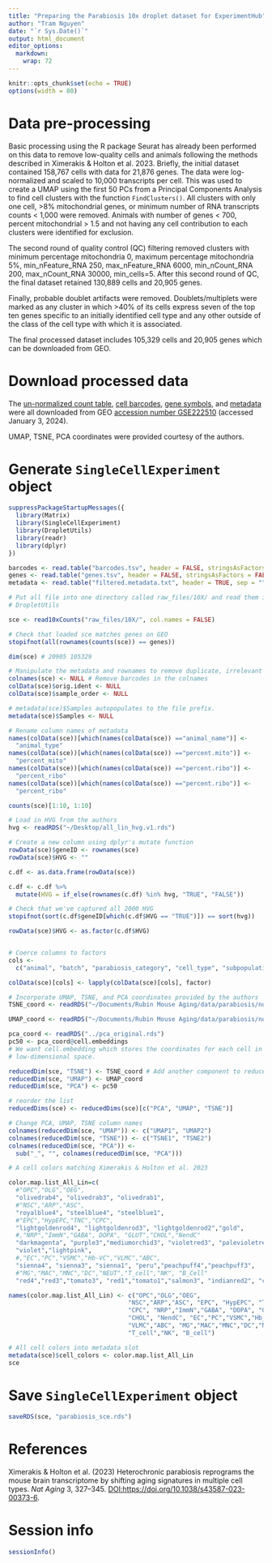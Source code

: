 ```yaml
---
title: "Preparing the Parabiosis 10x droplet dataset for ExperimentHub"
author: "Tram Nguyen"
date: "`r Sys.Date()`"
output: html_document
editor_options: 
  markdown: 
    wrap: 72
---
```


```r
knitr::opts_chunk$set(echo = TRUE)
options(width = 80)
```

# Data pre-processing

Basic processing using the R package Seurat has already been performed
on this data to remove low-quality cells and animals following the
methods described in Ximerakis & Holton et al. 2023. Briefly, the
initial dataset contained 158,767 cells with data for 21,876 genes. The
data were log-normalized and scaled to 10,000 transcripts per cell. This
was used to create a UMAP using the first 50 PCs from a Principal
Components Analysis to find cell clusters with the function
`FindClusters()`. All clusters with only one cell, \>8% mitochondrial
genes, or minimum number of RNA transcripts counts \< 1,000 were
removed. Animals with number of genes \< 700, percent mitochondrial \>
1.5 and not having any cell contribution to each clusters were
identified for exclusion.

The second round of quality control (QC) filtering removed clusters with
minimum percentage mitochondria 0, maximum percentage mitochondria 5%,
min_nFeature_RNA 250, max_nFeature_RNA 6000, min_nCount_RNA 200,
max_nCount_RNA 30000, min_cells=5. After this second round of QC, the
final dataset retained 130,889 cells and 20,905 genes.

Finally, probable doublet artifacts were removed. Doublets/multiplets
were marked as any cluster in which \>40% of its cells express seven of
the top ten genes specific to an initially identified cell type and any
other outside of the class of the cell type with which it is associated.

The final processed dataset includes 105,329 cells and 20,905 genes
which can be downloaded from GEO.

# Download processed data

The [un-normalized count
table](https://www.ncbi.nlm.nih.gov/geo/download/?acc=GSE222510&format=file&file=GSE222510%5Fraw%5Fmatrix%2Emtx%2Egz),
[cell
barcodes](https://www.ncbi.nlm.nih.gov/geo/download/?acc=GSE222510&format=file&file=GSE222510%5Fraw%5Fbarcodes%2Etsv%2Egz),
[gene
symbols](https://www.ncbi.nlm.nih.gov/geo/download/?acc=GSE222510&format=file&file=GSE222510%5Fraw%5Fgenes%2Etsv%2Egz),
and
[metadata](https://www.ncbi.nlm.nih.gov/geo/download/?acc=GSE222510&format=file&file=GSE222510%5Ffiltered%5Fmetadata%2Etxt%2Egz)
were all downloaded from GEO [accession number
GSE222510](https://www.ncbi.nlm.nih.gov/geo/query/acc.cgi?acc=GSE222510)
(accessed January 3, 2024).

UMAP, TSNE, PCA coordinates were provided courtesy of the authors.

# Generate `SingleCellExperiment` object

```r
suppressPackageStartupMessages({
  library(Matrix)
  library(SingleCellExperiment)
  library(DropletUtils)
  library(readr)
  library(dplyr)
})

barcodes <- read.table("barcodes.tsv", header = FALSE, stringsAsFactors = FALSE)
genes <- read.table("genes.tsv", header = FALSE, stringsAsFactors = FALSE)
metadata <- read.table("filtered.metadata.txt", header = TRUE, sep = "")

# Put all file into one directory called raw_files/10X/ and read them in with
# DropletUtils

sce <- read10xCounts("raw_files/10X/", col.names = FALSE)

# Check that loaded sce matches genes on GEO
stopifnot(all(rownames(counts(sce)) == genes))

dim(sce) # 20905 105329

# Manipulate the metadata and rownames to remove duplicate, irrelevant info
colnames(sce) <- NULL # Remove barcodes in the colnames
colData(sce)$orig.ident <- NULL
colData(sce)$sample_order <- NULL

# metadata(sce)$Samples autopopulates to the file prefix. 
metadata(sce)$Samples <- NULL

# Rename column names of metadata
names(colData(sce))[which(names(colData(sce)) =="animal_name")] <- 
  "animal_type"
names(colData(sce))[which(names(colData(sce)) =="percent.mito")] <- 
  "percent_mito"
names(colData(sce))[which(names(colData(sce)) =="percent.ribo")] <- 
  "percent_ribo"
names(colData(sce))[which(names(colData(sce)) =="percent.ribo")] <- 
  "percent_ribo"

counts(sce)[1:10, 1:10]

# Load in HVG from the authors
hvg <- readRDS("~/Desktop/all_lin_hvg.v1.rds")

# Create a new column using dplyr's mutate function
rowData(sce)$geneID <- rownames(sce)
rowData(sce)$HVG <- ""

c.df <- as.data.frame(rowData(sce))

c.df <- c.df %>%
  mutate(HVG = if_else(rownames(c.df) %in% hvg, "TRUE", "FALSE"))

# Check that we've captured all 2000 HVG
stopifnot(sort(c.df$geneID[which(c.df$HVG == "TRUE")]) == sort(hvg))

rowData(sce)$HVG <- as.factor(c.df$HVG)


# Coerce columns to factors
cols <- 
  c("animal", "batch", "parabiosis_category", "cell_type", "subpopulation")

colData(sce)[cols] <- lapply(colData(sce)[cols], factor)

# Incorporate UMAP, TSNE, and PCA coordinates provided by the authors
TSNE_coord <- readRDS("~/Documents/Rubin Mouse Aging/data/parabiosis/norm_files/tsne_original.rds")

UMAP_coord <- readRDS("~/Documents/Rubin Mouse Aging/data/parabiosis/norm_files/umap_original.rds")

pca_coord <- readRDS("../pca_original.rds")
pc50 <- pca_coord@cell.embeddings 
# We want cell.embedding which stores the coordinates for each cell in
# low-dimensional space.

reducedDim(sce, "TSNE") <- TSNE_coord # Add another component to reducedDims
reducedDim(sce, "UMAP") <- UMAP_coord
reducedDim(sce, "PCA") <- pc50 

# reorder the list
reducedDims(sce) <- reducedDims(sce)[c("PCA", "UMAP", "TSNE")] 

# Change PCA, UMAP, TSNE column names
colnames(reducedDim(sce, "UMAP")) <- c("UMAP1", "UMAP2")
colnames(reducedDim(sce, "TSNE")) <- c("TSNE1", "TSNE2")
colnames(reducedDim(sce, "PCA")) <-  
  sub("_", "", colnames(reducedDim(sce, "PCA")))

# A cell colors matching Ximerakis & Holton et al. 2023

color.map.list_All_Lin=c(
  #"OPC","OLG","OEG",
  "olivedrab4", "olivedrab3", "olivedrab1",
  #"NSC","ARP","ASC",
  "royalblue4", "steelblue4", "steelblue1",
  #"EPC","HypEPC,"TNC","CPC",
  "lightgoldenrod4", "lightgoldenrod3", "lightgoldenrod2","gold",
  #,"NRP","ImmN","GABA", DOPA", "GLUT","CHOL","NendC"
  "darkmagenta", "purple3","mediumorchid3", "violetred3", "palevioletred", 
  "violet","lightpink",
  #,"EC","PC","VSMC","Hb-VC","VLMC","ABC",
  "sienna4", "sienna3", "sienna1", "peru","peachpuff4","peachpuff3",
  #"MG","MAC","MNC","DC","NEUT","T_cell","NK", "B_Cell"
  "red4","red3","tomato3", "red1","tomato1","salmon3", "indianred2", "coral")

names(color.map.list_All_Lin) <- c("OPC","OLG","OEG",
                                 "NSC","ARP","ASC", "EPC", "HypEPC", "TNC", 
                                 "CPC", "NRP","ImmN","GABA", "DOPA", "GLUT",
                                 "CHOL", "NendC", "EC","PC","VSMC","Hb_VC",
                                 "VLMC","ABC", "MG","MAC","MNC","DC","NEUT",
                                 "T_cell","NK", "B_cell")

# All cell colors into metadata slot
metadata(sce)$cell_colors <- color.map.list_All_Lin 
sce
```

# Save `SingleCellExperiment` object

```r
saveRDS(sce, "parabiosis_sce.rds")
```

# References

Ximerakis & Holton et al. (2023) Heterochronic parabiosis reprograms the
mouse brain transcriptome by shifting aging signatures in multiple cell
types. *Nat Aging* 3, 327--345.
<DOI:https://doi.org/10.1038/s43587-023-00373-6>.

# Session info

```r
sessionInfo()
```
